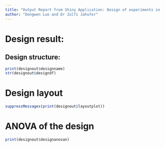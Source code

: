 ---
title: "Output Report from Shiny Application: Design of experiments in agriculture"
author: "Dongwen Luo and Dr Zulfi Jahufer"
---

# Design result:

## Design structure:
```{r designstr, echo=FALSE}
print(designout$designname)
str(designout$designdf)
```
# Design layout
```{r designlayout, fig.height=7, fig.width=7,  echo=FALSE}
suppressMessages(print(designout$layoutplot))
```
# ANOVA of the design
```{r designanova, echo=FALSE}
print(designout$designanovan)
```



